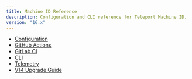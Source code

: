 ```yaml
---
title: Machine ID Reference
description: Configuration and CLI reference for Teleport Machine ID.
version: "16.x"
---
```


- [Configuration](/docs/ver/16.x/machine-id/reference/configuration)
- [GitHub Actions](/docs/ver/16.x/machine-id/reference/github-actions)
- [GitLab CI](/docs/ver/16.x/machine-id/reference/gitlab)
- [CLI](/docs/ver/16.x/reference/cli/tbot)
- [Telemetry](/docs/ver/16.x/machine-id/reference/telemetry)
- [V14 Upgrade Guide](/docs/ver/16.x/machine-id/reference/v14-upgrade-guide)
